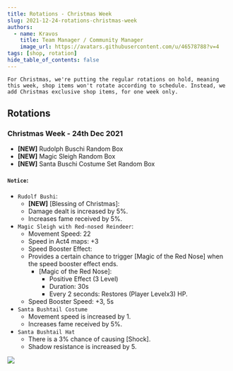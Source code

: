 ```yaml
---
title: Rotations - Christmas Week 
slug: 2021-12-24-rotations-christmas-week
authors:
  - name: Kravos
    title: Team Manager / Community Manager
    image_url: https://avatars.githubusercontent.com/u/46578788?v=4
tags: [shop, rotation]
hide_table_of_contents: false
---
```



`For Christmas, we're putting the regular rotations on hold, meaning this week, shop items won't rotate according to schedule.
Instead, we add Christmas exclusive shop items, for one week only.`

## Rotations

### **Christmas Week** - **24th Dec 2021**
- **[NEW]** Rudolph Buschi Random Box
- **[NEW]** Magic Sleigh Random Box
- **[NEW]** Santa Buschi Costume Set Random Box 
#### `Notice`:
- `Rudolf Bushi`:
  - **[NEW]** [Blessing of Christmas]: 
  - <BCard>Damage dealt is increased by 5%.</BCard>
  - <BCard>Increases fame received by 5%.</BCard>
- `Magic Sleigh with Red-nosed Reindeer`:
  - <BCard>Movement Speed: 22</BCard>
  - <BCard>Speed in Act4 maps: +3</BCard>
  - Speed Booster Effect:
  - <BCard>Provides a certain chance to trigger [Magic of the Red Nose] when the speed booster effect ends.</BCard>
    - [Magic of the Red Nose]:
      - <BCard>Positive Effect (3 Level)</BCard>
      - <BCard>Duration: 30s</BCard>
      - <BCard>Every 2 seconds: Restores (Player Levelx3) HP.</BCard>    
  - <BCard>Speed Booster Speed: +3, 5s</BCard>
- `Santa Bushtail Costume`
  - <BCard>Movement speed is increased by 1.</BCard>
  - <BCard>Increases fame received by 5%.</BCard>
- `Santa Bushtail Hat`
  - <BCard>There is a 3% chance of causing [Shock].</BCard>
  - <BCard>Shadow resistance is increased by 5.</BCard>

![](https://i.imgur.com/Ym3KF39.png)
